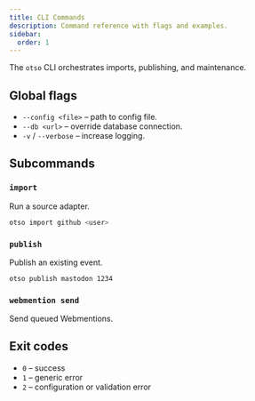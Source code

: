 ```yaml
---
title: CLI Commands
description: Command reference with flags and examples.
sidebar:
  order: 1
---
```


The `otso` CLI orchestrates imports, publishing, and maintenance.

## Global flags

- `--config <file>` – path to config file.
- `--db <url>` – override database connection.
- `-v` / `--verbose` – increase logging.

## Subcommands

### `import`

Run a source adapter.

```bash
otso import github <user>
```

### `publish`

Publish an existing event.

```bash
otso publish mastodon 1234
```

### `webmention send`

Send queued Webmentions.

## Exit codes

- `0` – success
- `1` – generic error
- `2` – configuration or validation error
